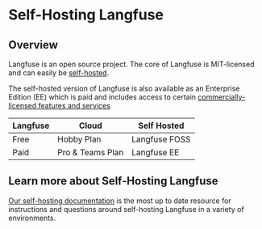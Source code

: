 # Self-Hosting Langfuse

## Overview

Langfuse is an open source project. The core of Langfuse is MIT-licensed and can easily be [self-hosted](/docs/deployment/self-host).

The self-hosted version of Langfuse is also available as an Enterprise Edition (EE) which is paid and includes access to certain [commercially-licensed features and services](/feature-overview)

| Langfuse | Cloud            | Self Hosted   |
| -------- | ---------------- | ------------- |
| Free     | Hobby Plan       | Langfuse FOSS |
| Paid     | Pro & Teams Plan | Langfuse EE   |

## Learn more about Self-Hosting Langfuse

[Our self-hosting documentation](/docs/deployment/self-host) is the most up to date resource for instructions and questions around self-hosting Langfuse in a variety of environments.
